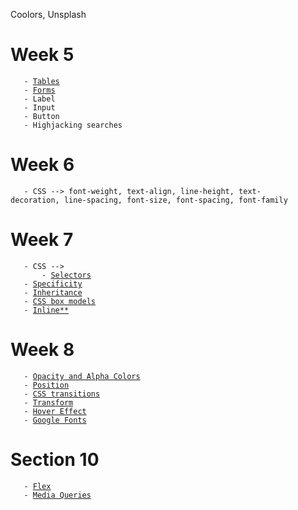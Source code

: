 Coolors, Unsplash

= Week 5 =
    - [[Tables]]
    - [[Forms]]
    - Label
    - Input
    - Button
    - Highjacking searches
= Week 6 =
    - CSS --> font-weight, text-align, line-height, text-decoration, line-spacing, font-size, font-spacing, font-family
= Week 7 =
    - CSS -->
        - [[Selectors]]
    - [[Specificity]]
    - [[Inheritance]]
    - [[CSS box models]]
    - [[Inline**]]
= Week 8 =
    - [[Opacity and Alpha Colors]]
    - [[Position]]
    - [[CSS transitions]]
    - [[Transform]]
    - [[Hover Effect]]
    - [[Google Fonts]]
= Section 10 =
    - [[Flex]]
    - [[Media Queries]]
